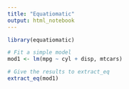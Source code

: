 ```yaml
---
title: "Equatiomatic"
output: html_notebook
---
```


```r
library(equatiomatic)

# Fit a simple model
mod1 <- lm(mpg ~ cyl + disp, mtcars)

# Give the results to extract_eq
extract_eq(mod1)
```

